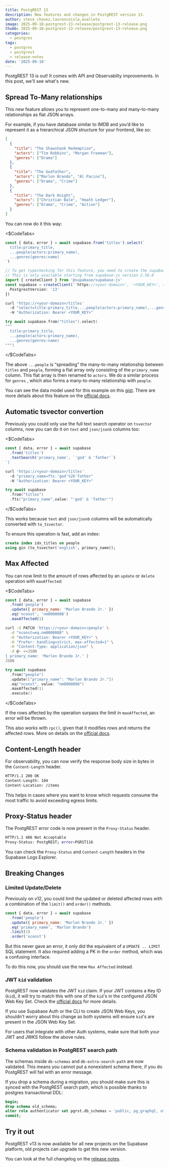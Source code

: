```yaml
---
title: PostgREST 13
description: New features and changes in PostgREST version 13.
author: steve_chavez,laurenceisla,avallete
image: 2025-09-18-postgrest-13-release/postgrest-13-release.png
thumb: 2025-09-18-postgrest-13-release/postgrest-13-release.png
categories:
  - postgres
tags:
  - postgres
  - postgrest
  - release-notes
date: '2025-09-18'
---
```


PostgREST 13 is out! It comes with API and Observabilty improvements. In this post, we'll see what's new.

## Spread To-Many relationships

This new feature allows you to represent one-to-many and many-to-many relationships as flat JSON arrays.

For example, if you have database similar to IMDB and you’d like to represent it as a hierarchical JSON structure for your frontend, like so:

```json
[
  {
    "title": "The Shawshank Redemption",
    "actors": ["Tim Robbins", "Morgan Freeman"],
    "genres": ["Drama"]
  },
  {
    "title": "The Godfather",
    "actors": ["Marlon Brando", "Al Pacino"],
    "genres": ["Drama", "Crime"]
  },
  {
    "title": "The Dark Knight",
    "actors": ["Christian Bale", "Heath Ledger"],
    "genres": ["Drama", "Crime", "Action"]
  }
]
```

You can now do it this way:

<$CodeTabs>

```js name=JavaScript
const { data, error } = await supabase.from('titles').select(`
  title:primary_title,
  ...people(actors:primary_name),
  ...genres(genres:name)
`)

// To get typechecking for this feature, you need to create the supabase client like on the following snippet
// This is only available starting from supabase-js version 2.56.0
import { createClient } from '@supabase/supabase-js'
const supabase = createClient(''https://<your-domain>', '<YOUR_KEY>', {
  PostgrestVersion: '13'
})
```

```bash name=Bash
curl 'https://<your-domain>/titles'
  -d "select=title:primary_title,...people(actors:primary_name),...genres(genres:name)"
  -H "Authorization: Bearer <YOUR_KEY>"
```

```swift name=Swift
try await supabase.from("titles").select(
"""
  title:primary_title,
  ...people(actors:primary_name),
  ...genres(genres:name)
""")
```

</$CodeTabs>

The above `...people` is “spreading” the many-to-many relationship between `titles` and `people`, forming a flat array only consisting of the `primary_name` column. This flat array is then renamed to `actors`. We do a similar process for `genres` , which also forms a many-to-many relationship with `people`.

You can see the data model used for this example on this [gist](https://gist.github.com/steve-chavez/93f7ae04b4323e1952710af7129b32cf). There are more details about this feature on the [official docs](https://docs.postgrest.org/en/v13/references/api/resource_embedding.html#spread-to-many-relationships).

## Automatic tsvector convertion

Previously you could only use the full text search operator on `tsvector` columns, now you can do it on `text` and `json/jsonb` columns too:

<$CodeTabs>

```js name=JavaScript
const { data, error } = await supabase
  .from('titles')
  .textSearch('primary_name', `'god' & 'father'`)
`)
```

```bash name=Bash
curl 'https://<your-domain>/titles'
  -d "primary_name=fts.'god'%26'father"
  -H "Authorization: Bearer <YOUR_KEY>"
```

```swift name=Swift
try await supabase
  .from("titles")
  .fts("primary_name",value: "'god' & 'father'")
```

</$CodeTabs>

This works because `text` and `json/jsonb` columns will be automatically converted with `to_tsvector`.

To ensure this operation is fast, add an index:

```sql
create index idx_titles on people
using gin (to_tsvector('english', primary_name));
```

## Max Affected

You can now limit to the amount of rows affected by an `update` or `delete` operation with `maxAffected`:

<$CodeTabs>

```js name=JavaScript
const { data, error } = await supabase
  .from('people')
  .update({ primary_name: 'Marlon Brando Jr.' })
  .eq('nconst', 'nm0000008')
  .maxAffected(1)
```

```bash name=Bash
curl -X PATCH 'https://<your-domain>/people' \
  -d "nconst=eq.nm0000008" \
  -H "Authorization: Bearer <YOUR_KEY>" \
  -H "Prefer: handling=strict, max-affected=1" \
  -H "Content-Type: application/json" \
  -d @- <<JSON
{ primary_name: 'Marlon Brando Jr.' }
JSON
```

```swift name=Swift
try await supabase
  .from("people")
  .update(["primary_name": "Marlon Brando Jr."])
  .eq("nconst", value: "nm0000008")
  .maxAffected(1)
  .execute()
```

</$CodeTabs>

If the rows affected by the operation surpass the limit in `maxAffected`, an error will be thrown.

This also works with `rpc()`, given that it modifies rows and returns the affected rows. More on details on the [official docs](https://docs.postgrest.org/en/v13/references/api/preferences.html#max-affected).

## Content-Length header

For observability, you can now verify the response body size in bytes in the `Content-Length` header.

```bash
HTTP/1.1 200 OK
Content-Length: 104
Content-Location: /items
```

This helps in cases where you want to know which requests consume the most traffic to avoid exceeding egress limits.

## Proxy-Status header

The PostgREST error code is now present in the `Proxy-Status` header.

```bash
HTTP/1.1 406 Not Acceptable
Proxy-Status: PostgREST; error=PGRST116
```

You can check the `Proxy-Status` and `Content-Length` headers in the Supabase Logs Explorer.

## Breaking Changes

### Limited Update/Delete

Previously on v12, you could limit the updated or deleted affected rows with a combination of the `limit()` and `order()` methods.

```js
const { data, error } = await supabase
  .from('people')
  .update({ primary_name: 'Marlon Brando Jr.' })
  .eq('primary_name', 'Marlon Brando')
  .limit(1)
  .order('nconst')
```

But this never gave an error, it only did the equivalent of a `UPDATE .. LIMIT` SQL statement. It also required adding a PK in the `order` method, which was a confusing interface.

To do this now, you should use the new `Max Affected` instead.

### JWT `kid` validation

PostgREST now validates the JWT `kid` claim. If your JWT contains a Key ID (`kid`), it will try to match this with one of the `kid`'s in the configured JSON Web Key Set. Check the [official docs](https://docs.postgrest.org/en/v13/references/auth.html#jwk-kid-validation) for more details.

If you use Supabase Auth or the CLI to create JSON Web Keys, you shouldn’t worry about this change as both systems will ensure `kid`'s are present in the JSON Web Key Set.

For users that integrate with other Auth systems, make sure that both your JWT and JWKS follow the above rules.

### Schema validation in PostgREST search path

The schemas inside `db-schemas` and `db-extra-search-path` are now validated. This means you cannot put a nonexistent schema there, if you do PostgREST will fail with an error message.

If you drop a schema during a migration, you should make sure this is synced with the PostgREST search path, which is possible thanks to postgres transactional DDL:

```sql
begin;
drop schema old_schema;
alter role authenticator set pgrst.db_schemas = 'public, pg_graphql, others'; -- make sure old_schema is not present here
commit;
```

## Try it out

PostgREST v13 is now available for all new projects on the Supabase platform, old projects can upgrade to get this new version.

You can look at the full changelog on the [release notes](https://github.com/PostgREST/postgrest/releases/tag/v13.0.0).
